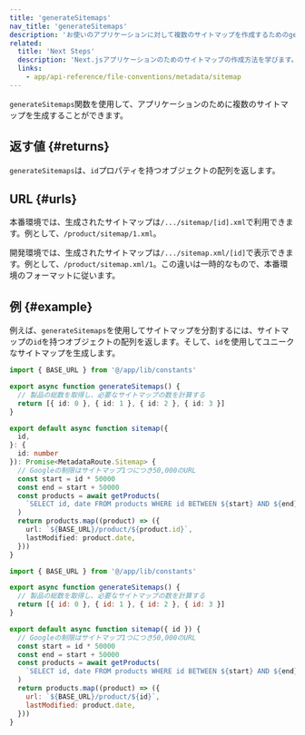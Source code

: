 ```yaml
---
title: 'generateSitemaps'
nav_title: 'generateSitemaps'
description: 'お使いのアプリケーションに対して複数のサイトマップを作成するためのgenerateSiteMaps関数の使用方法を学びます。'
related:
  title: 'Next Steps'
  description: 'Next.jsアプリケーションのためのサイトマップの作成方法を学びます。'
  links:
    - app/api-reference/file-conventions/metadata/sitemap
---
```


`generateSitemaps`関数を使用して、アプリケーションのために複数のサイトマップを生成することができます。

## 返す値 {#returns}

`generateSitemaps`は、`id`プロパティを持つオブジェクトの配列を返します。

## URL {#urls}

本番環境では、生成されたサイトマップは`/.../sitemap/[id].xml`で利用できます。例として、`/product/sitemap/1.xml`。

開発環境では、生成されたサイトマップは`/.../sitemap.xml/[id]`で表示できます。例として、`/product/sitemap.xml/1`。この違いは一時的なもので、本番環境のフォーマットに従います。

## 例 {#example}

例えば、`generateSitemaps`を使用してサイトマップを分割するには、サイトマップの`id`を持つオブジェクトの配列を返します。そして、`id`を使用してユニークなサイトマップを生成します。

<Tabs>
<TabItem value="ts" label="TypeScript">

```ts title="app/product/sitemap.ts" switcher
import { BASE_URL } from '@/app/lib/constants'

export async function generateSitemaps() {
  // 製品の総数を取得し、必要なサイトマップの数を計算する
  return [{ id: 0 }, { id: 1 }, { id: 2 }, { id: 3 }]
}

export default async function sitemap({
  id,
}: {
  id: number
}): Promise<MetadataRoute.Sitemap> {
  // Googleの制限はサイトマップ1つにつき50,000のURL
  const start = id * 50000
  const end = start + 50000
  const products = await getProducts(
    `SELECT id, date FROM products WHERE id BETWEEN ${start} AND ${end}`
  )
  return products.map((product) => ({
    url: `${BASE_URL}/product/${product.id}`,
    lastModified: product.date,
  }))
}
```

</TabItem>
<TabItem value="js" label="JavaScript">

```js title="app/product/sitemap.js" switcher
import { BASE_URL } from '@/app/lib/constants'

export async function generateSitemaps() {
  // 製品の総数を取得し、必要なサイトマップの数を計算する
  return [{ id: 0 }, { id: 1 }, { id: 2 }, { id: 3 }]
}

export default async function sitemap({ id }) {
  // Googleの制限はサイトマップ1つにつき50,000のURL
  const start = id * 50000
  const end = start + 50000
  const products = await getProducts(
    `SELECT id, date FROM products WHERE id BETWEEN ${start} AND ${end}`
  )
  return products.map((product) => ({
    url: `${BASE_URL}/product/${id}`,
    lastModified: product.date,
  }))
}
```

</TabItem>
</Tabs>
